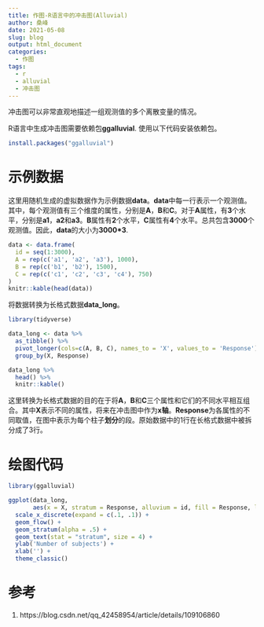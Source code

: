 ```yaml
---
title: 作图-R语言中的冲击图(Alluvial)
author: 桑峰
date: 2021-05-08
slug: blog
output: html_document
categories:
  - 作图
tags:
  - r
  - alluvial
  - 冲击图
---
```


冲击图可以非常直观地描述一组观测值的多个离散变量的情况。

R语言中生成冲击图需要依赖包**ggalluvial**. 使用以下代码安装依赖包。


```R
install.packages("ggalluvial")
```

# 示例数据

这里用随机生成的虚拟数据作为示例数据**data**。**data**中每一行表示一个观测值。其中，每个观测值有三个维度的属性，分别是**A**，**B**和**C**。对于**A**属性，有**3**个水平，分别是**a1**，**a2**和**a3**。**B**属性有**2**个水平，**C**属性有**4**个水平。总共包含**3000**个观测值。因此，**data**的大小为**3000\*3**.

```r
data <- data.frame(
  id = seq(1:3000),
  A = rep(c('a1', 'a2', 'a3'), 1000),
  B = rep(c('b1', 'b2'), 1500),
  C = rep(c('c1', 'c2', 'c3', 'c4'), 750)
)
knitr::kable(head(data))
```
将数据转换为长格式数据**data_long**。

```r
library(tidyverse)

data_long <- data %>%
  as_tibble() %>%
  pivot_longer(cols=c(A, B, C), names_to = 'X', values_to = 'Response') %>%
  group_by(X, Response)

data_long %>%
  head() %>%
  knitr::kable()
```
这里转换为长格式数据的目的在于将**A**，**B**和**C**三个属性和它们的不同水平相互组合。其中**X**表示不同的属性，将来在冲击图中作为**x轴**。**Response**为各属性的不同取值，在图中表示为每个柱子**划分**的段。原始数据中的1行在长格式数据中被拆分成了3行。


# 绘图代码

```r
library(ggalluvial)

ggplot(data_long,
       aes(x = X, stratum = Response, alluvium = id, fill = Response, label = Response)) +
  scale_x_discrete(expand = c(.1, .1)) +
  geom_flow() +
  geom_stratum(alpha = .5) +
  geom_text(stat = "stratum", size = 4) +
  ylab('Number of subjects') +
  xlab('') +
  theme_classic()
```


# 参考

1. https://blog.csdn.net/qq_42458954/article/details/109106860